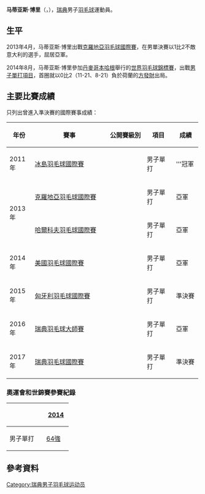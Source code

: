 {{noteTA|G1=Badminton}}
{{Infobox 羽球選手
| playername              = 马蒂亚斯·博里<br />{{lang|sv|Mattias Borg}}
| image                   = 
| size                    = 
| caption                 = 
| birth_name              = 
| date_of_birth           = {{birth_date_and_age|1991|5|16}}
| place_of_birth          = 
| height                  = 
| weight                  = 
| event                   = 男子單打
| country                 = {{SWE}}
| years_started           = 
| handedness              = 
| coach                   = 
| highest_ranking         = 第86位（男單）
| date_of_highest_ranking = 2014年3月20日<ref name="ranking">[http://bwfcontent.tournamentsoftware.com/ranking/player.aspx?id=7323&player=113390 BWF World Ranking - Ranking of Mathias BORG (67656)]{{en}}</ref>
| current_ranking         = 第102位（男單）
| date_of_current_ranking = 2014年8月7日<ref>[http://bwfcontent.tournamentsoftware.com/ranking/category.aspx?id=7323&category=472 BWF World Ranking - BWF世界排名榜 (8/7/2014) - Men's singles]{{en}}</ref>
| played                  = 80勝–63負（男單）<br/>0勝–2負（男雙）
| titles                  = 
| bwf_profile             = 9FB56A19-67DC-4485-9AC5-66F90F738506
| bwf_id                  = 67656
| updated                 = 2014年8月13日
}}
{{MedalTableTop}}
{{MedalSport | 男子[[羽毛球|羽毛球]]}}
{{MedalCountry | {{SWE}}}}
{{MedalBottom}}
'''马蒂亚斯·博里'''（{{lang-sv|Mattias Borg}}，{{bd|1991年|5月16日}}），[[瑞典|瑞典]]男子[[羽毛球|羽毛球]]運動員。

== 生平 ==
2013年4月，马蒂亚斯·博里出戰[[2013年克羅地亞羽毛球國際賽|克羅地亞羽毛球國際賽]]，在男單決賽以1比2不敵意大利的選手，屈居亞軍。

2014年8月，马蒂亚斯·博里參加[[丹麥|丹麥]][[哥本哈根|哥本哈根]]舉行的[[2014年世界羽毛球錦標賽|世界羽毛球錦標賽]]，出戰[[2014年世界羽毛球錦標賽男子單打項目|男子單打項目]]，首圈就以0比2（11-21、8-21）負於荷蘭的[[方發財|方發財]]出局。

==主要比賽成績==
只列出曾進入準決賽的國際賽事成績：
{| class=wikitable style="text-align:center; font-size:small;" 
!width="50"|年份
!width="180"|賽事
!width="80"|公開賽級別
!width="60"|項目
!width="50"|成績
|-
!rowspan="1"|2011年
|[[2011年冰島羽毛球國際賽|冰島羽毛球國際賽]]
|{{BWFIS}}
|男子單打
|bgcolor="gold"|'''冠軍
|-
!rowspan="2"|2013年
|[[2013年克羅地亞羽毛球國際賽|克羅地亞羽毛球國際賽]]
|{{BWFIS}}
|男子單打
|bgcolor="silver"|亞軍
|-
|[[2013年哈爾科夫羽毛球國際賽|哈爾科夫羽毛球國際賽]]
|{{BWFIC}}
|男子單打
|bgcolor="silver"|亞軍
|-
!rowspan="1"|2014年
|[[2014年美國羽毛球國際賽|美國羽毛球國際賽]]
|{{BWFIC}}
|男子單打
|bgcolor="silver"|亞軍
|-
!rowspan="1"|2015年
|[[2015年匈牙利羽毛球國際賽|匈牙利羽毛球國際賽]]
|{{BWFIS}}
|男子單打
|bgcolor="#b8860b"|準決賽
|-
!rowspan="1"|2016年
|[[2016年瑞典羽毛球大師賽|瑞典羽毛球大師賽]]
|{{BWFIC}}
|男子單打
|bgcolor="silver"|亞軍
|-
!rowspan="1"|2017年
|[[2017年瑞典羽毛球國際賽|瑞典羽毛球國際賽]]
|{{BWFIS}}
|男子單打
|bgcolor="#b8860b"|準決賽
|}
{{BWF賽事級別索引}}

===奧運會和世錦賽參賽紀錄===
{| class=wikitable style="text-align:center; font-size:small;" 
!
!width="50"|[[2014年世界羽毛球錦標賽|2014]]
|-
!width="80"|男子單打
|[[2014年世界羽毛球錦標賽男子單打項目|64強]]
|}

== 參考資料 ==
{{Reflist}}

{{Authority control}}
{{DEFAULTSORT:Borg, Mathias}}
[[Category:瑞典男子羽毛球运动员|Category:瑞典男子羽毛球运动员]]